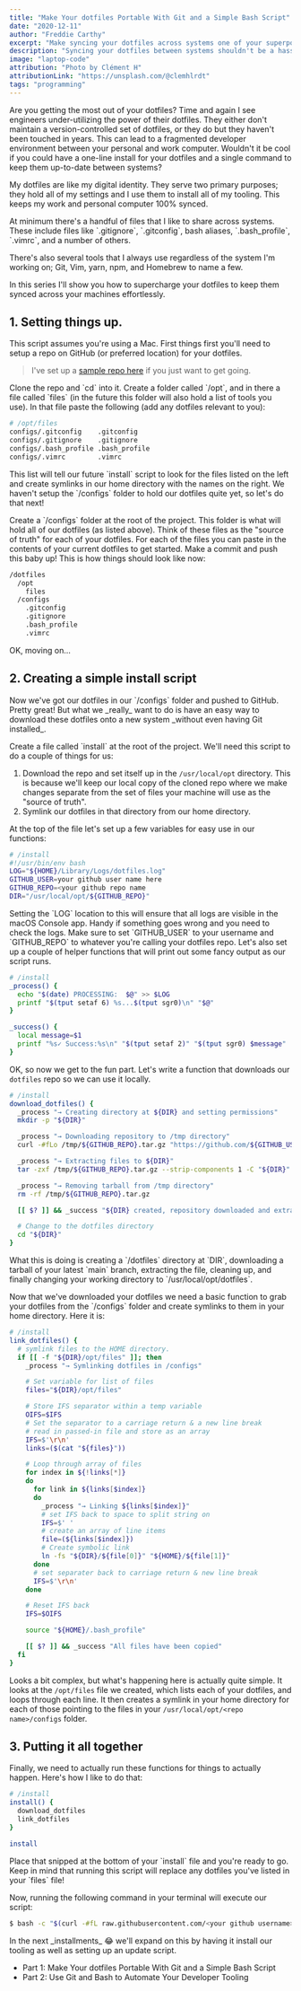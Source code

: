 ```yaml
---
title: "Make Your dotfiles Portable With Git and a Simple Bash Script"
date: "2020-12-11"
author: "Freddie Carthy"
excerpt: "Make syncing your dotfiles across systems one of your superpowers."
description: "Syncing your dotfiles between systems shouldn't be a hassle. In this walk-through I'll show you how you can use Git and a simple, yet power Bash script to easily sync your dotfiles between multiple systems."
image: "laptop-code"
attribution: "Photo by Clément H"
attributionLink: "https://unsplash.com/@clemhlrdt"
tags: "programming"
---
```


<p>
Are you getting the most out of your dotfiles? Time and again I see engineers under-utilizing the power of their dotfiles. They either don't maintain a version-controlled set of dotfiles, or they do but they haven't been touched in years. This can lead to a fragmented developer environment between your personal and work computer. <RandomHighlight>Wouldn't it be cool if you could have a one-line install for your dotfiles and a single command to keep them up-to-date between systems?</RandomHighlight>
</p>

<p>
My dotfiles are like my digital identity. They serve two primary purposes; they hold all of my settings and I use them to install all of my tooling. This keeps my work and personal computer 100% synced.
</p>

<p>
At minimum there's a handful of files that I like to share across systems. These include files like `.gitignore`, `.gitconfig`, bash aliases, `.bash_profile`, `.vimrc`, and a number of others.
</p>

<p>
There's also several tools that I always use regardless of the system I'm working on; Git, Vim, yarn, npm, and Homebrew to name a few.
</p>

<p>
In this series <RandomHighlight>I'll show you how to supercharge your dotfiles to keep them synced across your machines effortlessly.</RandomHighlight>
</p>

## 1. Setting things up.

<p>
<RandomHighlight>This script assumes you're using a Mac</RandomHighlight>. First things first you'll need to setup a repo on GitHub (or preferred location) for your dotfiles.
</p>

> I've set up a [sample repo here](https://github.com/gjunkie/dotfiles-starter-kit) if you just want to get going. 

<p>
Clone the repo and `cd` into it. Create a folder called `/opt`, and in there a file called `files` (in the future this folder will also hold a list of tools you use). In that file paste the following (add any dotfiles relevant to you):
</p>

```bash
# /opt/files
configs/.gitconfig    .gitconfig
configs/.gitignore    .gitignore
configs/.bash_profile .bash_profile
configs/.vimrc        .vimrc
```

<p>
This list will tell our future `install` script to look for the files listed on the left and create symlinks in our home directory with the names on the right. We haven't setup the `/configs` folder to hold our dotfiles quite yet, so let's do that next!
</p>

<p>
Create a `/configs` folder at the root of the project. This folder is what will hold all of our dotfiles (as listed above). Think of these files as the "source of truth" for each of your dotfiles. For each of the files you can paste in the contents of your current dotfiles to get started. Make a commit and push this baby up! This is how things should look like now:
</p>

```bash
/dotfiles
  /opt
    files
  /configs
    .gitconfig
    .gitignore
    .bash_profile
    .vimrc
```

<p>
OK, moving on...
</p>


## 2. Creating a simple install script

<p>
Now we've got our dotfiles in our `/configs` folder and pushed to GitHub. Pretty great! But what we _really_ want to do is have an easy way to download these dotfiles onto a new system _without even having Git installed_.
</p>

<p>
Create a file called `install` at the root of the project. We'll need this script to do a couple of things for us:
</p>

1. Download the repo and set itself up in the `/usr/local/opt` directory. This is because we'll keep our local copy of the cloned repo where we make changes separate from the set of files your machine will use as the "source of truth".
2. Symlink our dotfiles in that directory from our home directory.

<p>
At the top of the file let's set up a few variables for easy use in our functions:
</p>

```bash
# /install
#!/usr/bin/env bash
LOG="${HOME}/Library/Logs/dotfiles.log"
GITHUB_USER=your github user name here
GITHUB_REPO=<your github repo name
DIR="/usr/local/opt/${GITHUB_REPO}"
```

<p>
Setting the `LOG` location to this will ensure that all logs are visible in the macOS Console app. Handy if something goes wrong and you need to check the logs. Make sure to set `GITHUB_USER` to your username and `GITHUB_REPO` to whatever you're calling your dotfiles repo. Let's also set up a couple of helper functions that will print out some fancy output as our script runs.
</p>

```bash
# /install
_process() {
  echo "$(date) PROCESSING:  $@" >> $LOG
  printf "$(tput setaf 6) %s...$(tput sgr0)\n" "$@"
}

_success() {
  local message=$1
  printf "%s✓ Success:%s\n" "$(tput setaf 2)" "$(tput sgr0) $message"
}
```

OK, so now we get to the fun part. Let's write a function that downloads our `dotfiles` repo so we can use it locally.

```bash
# /install
download_dotfiles() {
  _process "→ Creating directory at ${DIR} and setting permissions"
  mkdir -p "${DIR}"

  _process "→ Downloading repository to /tmp directory"
  curl -#fLo /tmp/${GITHUB_REPO}.tar.gz "https://github.com/${GITHUB_USER}/${GITHUB_REPO}/tarball/main"

  _process "→ Extracting files to ${DIR}"
  tar -zxf /tmp/${GITHUB_REPO}.tar.gz --strip-components 1 -C "${DIR}"

  _process "→ Removing tarball from /tmp directory"
  rm -rf /tmp/${GITHUB_REPO}.tar.gz

  [[ $? ]] && _success "${DIR} created, repository downloaded and extracted"

  # Change to the dotfiles directory
  cd "${DIR}"
}
```

<p>
What this is doing is creating a `/dotfiles` directory at `DIR`, downloading a tarball of your latest `main` branch, extracting the file, cleaning up, and finally changing your working directory to `/usr/local/opt/dotfiles`.
</p>

<p>
Now that we've downloaded your dotfiles we need a basic function to grab your dotfiles from the `/configs` folder and create symlinks to them in your home directory. Here it is:
</p>

```bash
# /install
link_dotfiles() {
  # symlink files to the HOME directory.
  if [[ -f "${DIR}/opt/files" ]]; then
    _process "→ Symlinking dotfiles in /configs"

    # Set variable for list of files
    files="${DIR}/opt/files"

    # Store IFS separator within a temp variable
    OIFS=$IFS
    # Set the separator to a carriage return & a new line break
    # read in passed-in file and store as an array
    IFS=$'\r\n'
    links=($(cat "${files}"))

    # Loop through array of files
    for index in ${!links[*]}
    do
      for link in ${links[$index]}
      do
        _process "→ Linking ${links[$index]}"
        # set IFS back to space to split string on
        IFS=$' '
        # create an array of line items
        file=(${links[$index]})
        # Create symbolic link
        ln -fs "${DIR}/${file[0]}" "${HOME}/${file[1]}"
      done
      # set separater back to carriage return & new line break
      IFS=$'\r\n'
    done

    # Reset IFS back
    IFS=$OIFS

    source "${HOME}/.bash_profile"

    [[ $? ]] && _success "All files have been copied"
  fi
}
```

Looks a bit complex, but what's happening here is actually quite simple. It looks at the `/opt/files` file we created, which lists each of your dotfiles, and loops through each line. It then creates a symlink in your home directory for each of those pointing to the files in your `/usr/local/opt/<repo name>/configs` folder.

## 3. Putting it all together

<p>
Finally, we need to actually run these functions for things to actually happen. Here's how I like to do that:
</p>

```bash
# /install
install() {
  download_dotfiles
  link_dotfiles
}

install
```

<p>
Place that snipped at the bottom of your `install` file and you're ready to go. <RandomHighlight>Keep in mind that running this script will replace any dotfiles you've listed in your `files` file!</RandomHighlight>
</p>

<p>
Now, running the following command in your terminal will execute our script:
</p>

```bash
$ bash -c "$(curl -#fL raw.githubusercontent.com/<your github username>/<your dotfiles repo name>/main/install)"
```

<p>
In the next _installments_ 😂 we'll expand on this by having it install our tooling as well as setting up an update script.
</p>

- Part 1: Make Your dotfiles Portable With Git and a Simple Bash Script
- <Link href="/blog/use-git-and-bash-to-automate-your-developer-tooling">Part 2: Use Git and Bash to Automate Your Developer Tooling</Link>
